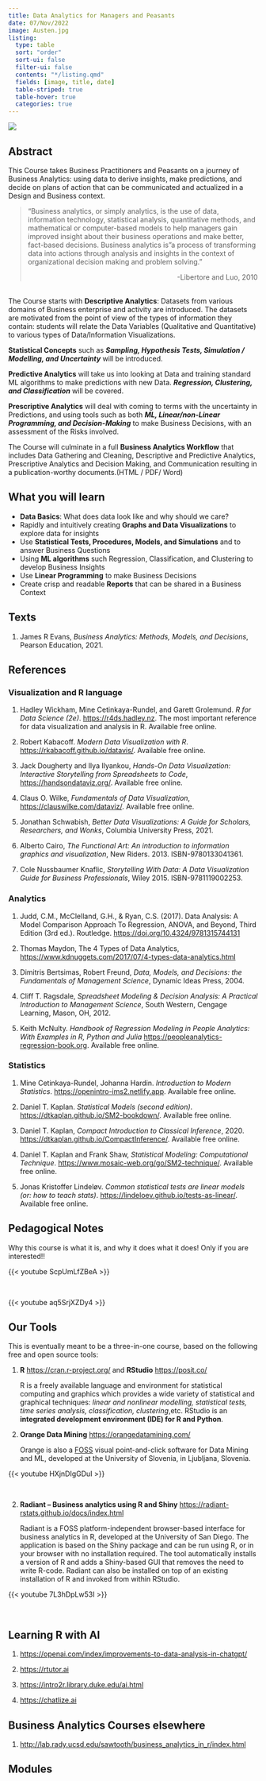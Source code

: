 ```yaml
---
title: Data Analytics for Managers and Peasants
date: 07/Nov/2022
image: Austen.jpg
listing: 
  type: table
  sort: "order"
  sort-ui: false
  filter-ui: false
  contents: "*/listing.qmd"
  fields: [image, title, date]
  table-striped: true
  table-hover: true
  categories: true
---
```

![](Austen.jpg)

## Abstract

This Course takes Business Practitioners and Peasants on a journey of Business
Analytics: using data to derive insights, make predictions, and decide
on plans of action that can be communicated and actualized in a Design and Business
context.

> "Business analytics, or simply analytics, is the use of data,
> information technology, statistical analysis, quantitative methods,
> and mathematical or computer-based models to help managers gain
> improved insight about their business operations and make better,
> fact-based decisions. Business analytics is"a process of transforming
> data into actions through analysis and insights in the context of
> organizational decision making and problem solving."
>
> ::: {style="text-align: right"}
> -Libertore and Luo, 2010
> :::

<br> The Course starts with **Descriptive Analytics**: Datasets from
various domains of Business enterprise and activity are introduced. The
datasets are motivated from the point of view of the types of
information they contain: students will relate the Data Variables
(Qualitative and Quantitative) to various types of Data/Information
Visualizations.

**Statistical Concepts** such as ***Sampling, Hypothesis Tests,
Simulation / Modelling, and Uncertainty*** will be introduced.

**Predictive Analytics** will take us into looking at Data and training
standard ML algorithms to make predictions with new Data. ***Regression,
Clustering, and Classification*** will be covered.

**Prescriptive Analytics** will deal with coming to terms with the
uncertainty in Predictions, and using tools such as both ***ML,
Linear/non-Linear Programming, and Decision-Making*** to make Business
Decisions, with an assessment of the Risks involved.

The Course will culminate in a full **Business Analytics Workflow** that
includes Data Gathering and Cleaning, Descriptive and Predictive
Analytics, Prescriptive Analytics and Decision Making, and Communication
resulting in a publication-worthy documents.(HTML / PDF/ Word)

## What you will learn

-   **Data Basics**: What does data look like and why should we care?
-   Rapidly and intuitively creating **Graphs and Data Visualizations**
    to explore data for insights
-   Use **Statistical Tests, Procedures, Models, and Simulations** and
    to answer Business Questions
-   Using **ML algorithms** such Regression, Classification, and
    Clustering to develop Business Insights
-   Use **Linear Programming** to make Business Decisions
-   Create crisp and readable **Reports** that can be shared in a
    Business Context

## Texts

1.  James R Evans, *Business Analytics: Methods, Models, and Decisions*,
    Pearson Education, 2021.

## References

### Visualization and R language

1. Hadley Wickham, Mine Cetinkaya-Rundel, and Garett Grolemund. *R for Data Science (2e)*. <https://r4ds.hadley.nz>. The most important reference for data visualization and analysis in R. Available free online. 

1. Robert Kabacoff. *Modern Data Visualization with R*. <u><https://rkabacoff.github.io/datavis/></u>. Available free online.

5.  Jack Dougherty and Ilya Ilyankou, *Hands-On Data Visualization:
    Interactive Storytelling from Spreadsheets to Code*,
    <https://handsondataviz.org/>. Available free online.

6.  Claus O. Wilke, *Fundamentals of Data Visualization*,
    <https://clauswilke.com/dataviz/>. Available free online.

7.  Jonathan Schwabish, *Better Data Visualizations: A Guide for
    Scholars, Researchers, and Wonks*, Columbia University Press, 2021.

8.  Alberto Cairo, *The Functional Art: An introduction to information
    graphics and visualization*, New Riders. 2013. ISBN-9780133041361.

9.  Cole Nussbaumer Knaflic, *Storytelling With Data: A Data
    Visualization Guide for Business Professionals*, Wiley 2015.
    ISBN-9781119002253.

### Analytics

1.  Judd, C.M., McClelland, G.H., & Ryan, C.S. (2017). Data Analysis: A
    Model Comparison Approach To Regression, ANOVA, and Beyond, Third
    Edition (3rd ed.). Routledge.
    <https://doi.org/10.4324/9781315744131>

2.  Thomas Maydon, The 4 Types of Data Analytics,
    <https://www.kdnuggets.com/2017/07/4-types-data-analytics.html>

3.  Dimitris Bertsimas, Robert Freund, *Data, Models, and Decisions: the
    Fundamentals of Management Science*, Dynamic Ideas Press, 2004.

4.  Cliff T. Ragsdale, *Spreadsheet Modeling & Decision Analysis: A
    Practical Introduction to Management Science*, South Western,
    Cengage Learning, Mason, OH, 2012.
    
1. Keith McNulty. *Handbook of Regression Modeling in People Analytics: With Examples in R, Python and Julia* <https://peopleanalytics-regression-book.org>. Available free online.


### Statistics

1. Mine Cetinkaya-Rundel, Johanna Hardin. *Introduction to Modern Statistics*. <https://openintro-ims2.netlify.app>. Available free online.

1. Daniel T. Kaplan. *Statistical Models (second edition)*. <https://dtkaplan.github.io/SM2-bookdown/>. Available free online.

4.  Daniel T. Kaplan, *Compact Introduction to Classical
    Inference*, 2020. <https://dtkaplan.github.io/CompactInference/>. Available free online.

5.  Daniel T. Kaplan and Frank Shaw, *Statistical Modeling:
    Computational Technique*. <https://www.mosaic-web.org/go/SM2-technique/>. Available free online.

6.  Jonas Kristoffer Lindeløv. *Common statistical tests are linear
    models (or: how to teach stats)*. <https://lindeloev.github.io/tests-as-linear/>. Available free online.


## Pedagogical Notes

Why this course is what it is, and why it does what it does! Only if you are interested!!


{{< youtube ScpUmLfZBeA >}}

<br>

{{< youtube aq5SrjXZDy4 >}}

## Our Tools

This is eventually meant to be a three-in-one course, based on the following free and open source tools:

1.  **R** <https://cran.r-project.org/> and **RStudio**
    <https://posit.co/>

    R is a freely available language and environment for statistical
    computing and graphics which provides a wide variety of statistical
    and graphical techniques: *linear and nonlinear modelling,
    statistical tests, time series analysis, classification, clustering*,etc. RStudio is an **integrated development environment (IDE) for R and Python**.

2.  **Orange Data Mining** <https://orangedatamining.com/>

    Orange is also a [FOSS](https://en.wikipedia.org/wiki/Free_and_open-source_software) visual point-and-click software for Data Mining and ML, developed at the University of Slovenia, in Ljubljana, Slovenia.

{{< youtube HXjnDIgGDuI >}}

<br>

2.  **Radiant -- Business analytics using R and Shiny**
    <https://radiant-rstats.github.io/docs/index.html>

    Radiant is a FOSS platform-independent browser-based interface for business analytics in R, developed at the University of San Diego. The application is based on the Shiny package and can be run using R, or in your browser with no installation required. The tool automatically installs a version of R and adds a Shiny-based GUI that removes the need to write R-code. Radiant can also be installed on top of an existing installation of R and invoked from within RStudio.

{{< youtube 7L3hDpLw53I >}}

<br>

## Learning R with AI

1. <https://openai.com/index/improvements-to-data-analysis-in-chatgpt/>

1. <https://rtutor.ai>

1. <https://intro2r.library.duke.edu/ai.html>

1. <https://chatlize.ai>




## Business Analytics Courses elsewhere

1. <http://lab.rady.ucsd.edu/sawtooth/business_analytics_in_r/index.html>



## Modules

